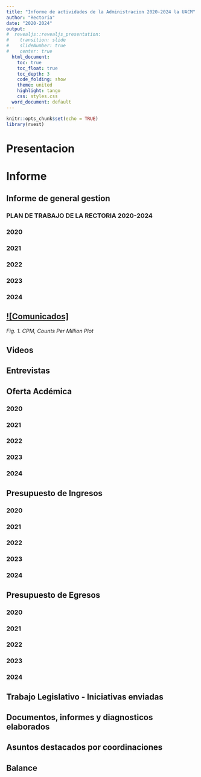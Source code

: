 ```yaml
---
title: "Informe de actividades de la Administracion 2020-2024 la UACM"
author: "Rectoria"
date: "2020-2024"
output:
#  revealjs::revealjs_presentation:
#    transition: slide
#    slideNumber: true
#    center: true
  html_document:
    toc: true
    toc_float: true
    toc_depth: 3
    code_folding: show
    theme: united
    highlight: tango
    css: styles.css
  word_document: default
---
```




```r
knitr::opts_chunk$set(echo = TRUE)
library(rvest)
```

# Presentacion

# Informe
## Informe de general gestion


### PLAN DE TRABAJO DE LA RECTORIA 2020-2024

### 2020

### 2021

### 2022

### 2023

### 2024



## [![Comunicados]](.pdf)
*Fig. 1. CPM, Counts Per Million Plot*


## Videos

## Entrevistas

## Oferta Acdémica

### 2020

### 2021

### 2022

### 2023

### 2024

## Presupuesto de Ingresos

### 2020

### 2021

### 2022

### 2023

### 2024

## Presupuesto de Egresos

### 2020

### 2021

### 2022

### 2023

### 2024


## Trabajo Legislativo - Iniciativas enviadas



## Documentos, informes  y diagnosticos elaborados


## Asuntos destacados por coordinaciones






## Balance

